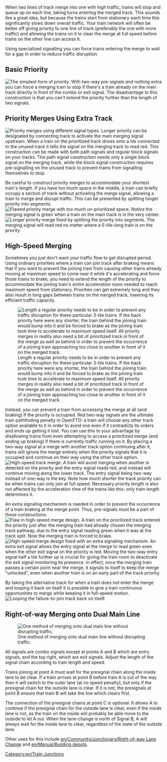 
{{en/junctionsmenu}}
When two lines of track merge into one with high traffic, trains will stop and queue up on each line, taking turns entering the merged track.  This sounds like a great idea, but because the trains start from stationary each time this significantly slows down overall traffic. Your train network will often be better off giving priority to one line of track (preferably the one with more traffic) and allowing the trains on it to clear the merge at full speed before trains on the other line can access it.

Using specialized signalling you can force trains entering the merge to wait for a gap in order to reduce traffic disruption.

==Basic Priority==
[[File:en/basic priority.png|none|frame|The simplest form of priority.]]
With two-way pre-signals and nothing extra you can force a merging train to stop if there's a train already on the main track directly in front of the combo or exit signal.  The disadvantage to this construction is that you can't extend the priority further than the length of two signals.

==Priority Merges Using Extra Track==
[[File:en/Priority merges.png|none|frame|Priority merges using different signal types.]]
Longer priority can be designated by connecting track to activate the main merging signal upstream.  When a train on the prioritized track drives onto a tile connected to the unused track it tells the signal on the merging track to read red.  This construction can be made with both path signals and regular block signals on your tracks.  The path signal construction needs only a single block signal on the merging track, while the block signal construction requires pre-signalling on the unused track to prevent trains from signalling themselves to stop.


Be careful to construct priority merges to accommodate your shortest train's length.  If you have too much space in the middle, a train can briefly occupy a section of track without activating the merge signal, allowing a train to merge and disrupt traffic.  This can be prevented by splitting longer priority into segments.
[[File:en/Flawed priority.png|none|frame|Flawed priority merge with too much un-prioritized space.  Notice the merging signal is green when a train on the main track is in the very center.]]
[[File:en/Fixed priority.png|none|frame|Longer priority merge fixed by splitting the priority into segments.  The merging signal will read red no matter where a 5-tile-long train is on the priority]]

==High-Speed Merging==
Sometimes you just don't want your traffic flow to get disrupted period.  Using ordinary priorities where a train can join track after braking means that if you want to prevent the joining train from causing other trains already moving at maximum speed to come near it while it's accelerating and force those trains to brake, you need to extend the length of the priority to accommodate the joining train's entire acceleration room needed to reach maximum speed from stationary.  Priorities can get extremely long and they also result in long gaps between trains on the merged track, lowering its efficient traffic capacity.

[[File:en/Full-length priority.png|none|frame|Length a regular priority needs to be in order to prevent any traffic disruption for these particular 3-tile trains.  If the back priority here were any shorter, the train behind the joining train would bump into it and be forced to brake as the joining train took time to accelerate to maximum speed itself.  All priority merges in reality also need a bit of prioritized track in front of the merge as well as behind in order to prevent the occurrence of a joining train approaching too close to another in front of it on the merged track.]]


Instead, you can prevent a train from accessing the merge at all (and braking) if the priority is occupied.  Red two-way signals are the ultimate train pathfinding penalty in OpenTTD: a train will choose any other track option available to it in order to avoid one even if it contradicts its orders and ends up getting it lost.  You can use this to your advantage by disallowing trains from even attempting to access a prioritized merge (and ending up braking) if there is currently traffic running on it.  By placing a two-way signal at a merge with another track option continuing after it, trains will ignore the merge entirely when the priority signals that it is occupied and continue on their way using the other track option.
[[File:en/High-speed merge.png|none|frame|High-speed track merge.  A train will avoid merging when another is detected on the priority and the entry signal reads red, and instead will continue moving along the lower track.  The entry signal being two-way instead of one-way is the key.  Note how much shorter the track priority can be when trains can only join at full speed.  Necessary priority length is also not affected by the acceleration time of the trains like this; only train length determines it.]]

An extra signaling mechanism is needed in order to prevent the occurrence of a train braking at the merge point.  Thus, pre-signals must be a part of these constructions.
[[File:en/High-speed merge flaw.png|none|frame|Flaw in high-speed merge design.  A train on the prioritized track entered the priority just after the merging train had already chosen the merging track pathway, due to the entry signal reading green when it was at the track split.  Now the merging train is forced to brake.]]
[[File:en/High-speed merge fix.png|none|frame|High-speed merge design fixed with an extra signaling mechanism.  An extra exit signal allows the entry signal at the merge to read green even when the other exit signal on the priority is red.  Moving the two-way entry signal half a tile further up is crucial for giving the train room to deactivate the exit signal monitoring its presence.  In effect, once the merging train passes a certain point near the merge, it signals to itself to keep the merge "unlocked", even when another train is on an early part of the track priority.]]

By taking the alternative track for when a train does not enter the merge and looping it back on itself it is possible to give a train continuous opportunities to merge while keeping it in full-speed motion.
[[File:en/High-speed merge loop.png|none|frame|Looping the failure-to-join track back on itself.]]

==Right-of-way Merging onto Dual Main Line==
[[File:en/rightofwaymerge.png|none|frame|One method of merging onto dual main line without disrupting traffic.]]

All signals are combo signals except at points A and B which are entry signals, and the top right, which are exit signals. Adjust the length of the signal chain according to train length and speed.

Trains joining at point A must wait for the presignal chain along the inside lane to be clear. If a train arrives at point B before train A is out of the way then it will switch to the outer lane (at no speed penalty), but only if the presignal chain for the outside lane is clear. If it is not, the presignals at point B ensure that train B will take the line which clears first.

The connection of the presignal chains at point C is optional. It allows A to continue if the presignal chain for the outside lane is clear, even if the inside lane is not, as the train on the inside will probably be able move to the outside to let A out. When the lane-change is north of Signal B, A will always wait for the inside lane to clear, regardless of the state of the outside lane.

Other uses for this include [[en/Community/Junctionary/Right-of-way Lane Change]] and [[en/Manual/Building depots]].

[[Category:en/Train Junctions]]